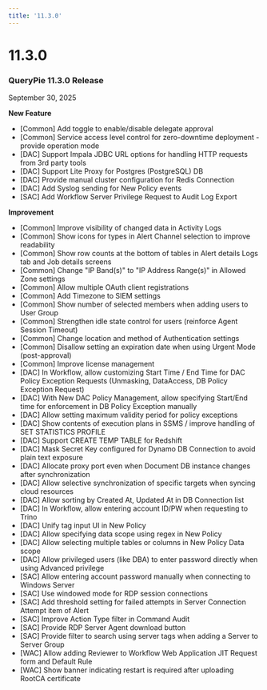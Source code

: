 ```yaml
---
title: '11.3.0'
---
```


# 11.3.0

### QueryPie 11.3.0 Release

September 30, 2025


**New Feature**

* [Common] Add toggle to enable/disable delegate approval
* [Common] Service access level control for zero-downtime deployment - provide operation mode
* [DAC] Support Impala JDBC URL options for handling HTTP requests from 3rd party tools
* [DAC] Support Lite Proxy for Postgres (PostgreSQL) DB
* [DAC] Provide manual cluster configuration for Redis Connection
* [DAC] Add Syslog sending for New Policy events 
* [SAC] Add Workflow Server Privilege Request to Audit Log Export


**Improvement**

* [Common] Improve visibility of changed data in Activity Logs
* [Common] Show icons for types in Alert Channel selection to improve readability
* [Common] Show row counts at the bottom of tables in Alert details Logs tab and Job details screens
* [Common] Change "IP Band(s)" to "IP Address Range(s)" in Allowed Zone settings
* [Common] Allow multiple OAuth client registrations
* [Common] Add Timezone to SIEM settings
* [Common] Show number of selected members when adding users to User Group
* [Common] Strengthen idle state control for users (reinforce Agent Session Timeout)
* [Common] Change location and method of Authentication settings
* [Common] Disallow setting an expiration date when using Urgent Mode (post-approval)
* [Common] Improve license management
* [DAC] In Workflow, allow customizing Start Time / End Time for DAC Policy Exception Requests (Unmasking, DataAccess, DB Policy Exception Request)
* [DAC] With New DAC Policy Management, allow specifying Start/End time for enforcement in DB Policy Exception manually
* [DAC] Allow setting maximum validity period for policy exceptions
* [DAC] Show contents of execution plans in SSMS / improve handling of SET STATISTICS PROFILE
* [DAC] Support CREATE TEMP TABLE for Redshift
* [DAC] Mask Secret Key configured for Dynamo DB Connection to avoid plain text exposure
* [DAC] Allocate proxy port even when Document DB instance changes after synchronization
* [DAC] Allow selective synchronization of specific targets when syncing cloud resources
* [DAC] Allow sorting by Created At, Updated At in DB Connection list
* [DAC] In Workflow, allow entering account ID/PW when requesting to Trino
* [DAC] Unify tag input UI in New Policy
* [DAC] Allow specifying data scope using regex in New Policy
* [DAC] Allow selecting multiple tables or columns in New Policy Data scope
* [DAC] Allow privileged users (like DBA) to enter password directly when using Advanced privilege
* [SAC] Allow entering account password manually when connecting to Windows Server
* [SAC] Use windowed mode for RDP session connections
* [SAC] Add threshold setting for failed attempts in Server Connection Attempt item of Alert
* [SAC] Improve Action Type filter in Command Audit
* [SAC] Provide RDP Server Agent download button
* [SAC] Provide filter to search using server tags when adding a Server to Server Group
* [WAC] Allow adding Reviewer to Workflow Web Application JIT Request form and Default Rule
* [WAC] Show banner indicating restart is required after uploading RootCA certificate



